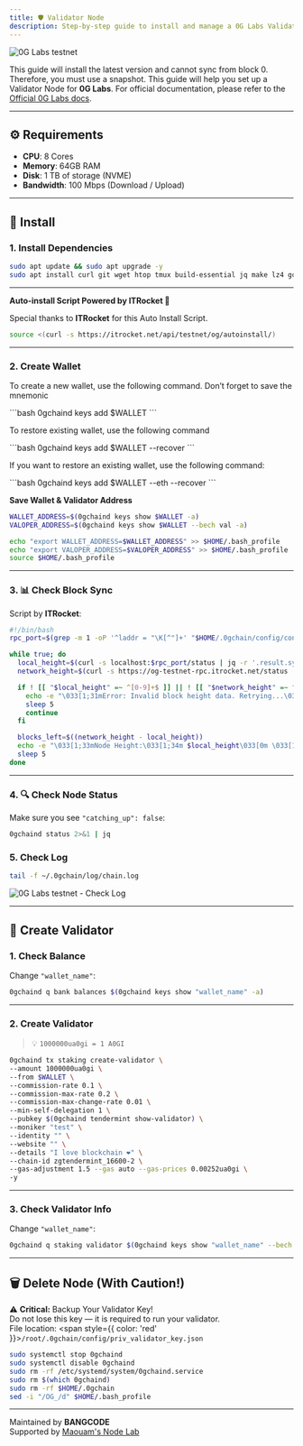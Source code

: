 ```yaml
---
title: 🛡️ Validator Node
description: Step-by-step guide to install and manage a 0G Labs Validator Node. | BANGCODE
---
```


![0G Labs testnet](/img/0g_banner.png)

This guide will install the latest version and cannot sync from block 0. Therefore, you must use a snapshot. This guide will help you set up a Validator Node for **0G Labs**. For official documentation, please refer to the [Official 0G Labs docs](https://docs.0g.ai/run-a-node/validator-node).

---

## ⚙️ Requirements

- **CPU**: 8 Cores  
- **Memory**: 64GB RAM  
- **Disk**: 1 TB of storage (NVME)  
- **Bandwidth**: 100 Mbps (Download / Upload)  

---

## 🚀 Install

### 1. Install Dependencies

```bash
sudo apt update && sudo apt upgrade -y
sudo apt install curl git wget htop tmux build-essential jq make lz4 gcc unzip -y
```

---

**Auto-install Script Powered by ITRocket 🚀**
  
Special thanks to **ITRocket** for this Auto Install Script.

```bash
source <(curl -s https://itrocket.net/api/testnet/og/autoinstall/)
```

---
### 2. Create Wallet

<Tabs>
  <TabItem label="Create Wallet">
    <p>To create a new wallet, use the following command. Don’t forget to save the mnemonic</p>
    ```bash
    0gchaind keys add $WALLET
    ```
  </TabItem>
  <TabItem label="Save Wallet Address">
    <p>To restore existing wallet, use the following command</p>
    ```bash
    0gchaind keys add $WALLET --recover
    ```
  </TabItem>
  <TabItem label="Restore Wallet">
    <p>If you want to restore an existing wallet, use the following command:</p>
    ```bash
    0gchaind keys add $WALLET --eth --recover
    ```
  </TabItem>
</Tabs>


**Save Wallet & Validator Address**

```bash
WALLET_ADDRESS=$(0gchaind keys show $WALLET -a)
VALOPER_ADDRESS=$(0gchaind keys show $WALLET --bech val -a)

echo "export WALLET_ADDRESS=$WALLET_ADDRESS" >> $HOME/.bash_profile
echo "export VALOPER_ADDRESS=$VALOPER_ADDRESS" >> $HOME/.bash_profile
source $HOME/.bash_profile
```

---

### 3. 📊 Check Block Sync

Script by **ITRocket**:

```bash
#!/bin/bash
rpc_port=$(grep -m 1 -oP '^laddr = "\K[^"]+' "$HOME/.0gchain/config/config.toml" | cut -d ':' -f 3)

while true; do
  local_height=$(curl -s localhost:$rpc_port/status | jq -r '.result.sync_info.latest_block_height')
  network_height=$(curl -s https://og-testnet-rpc.itrocket.net/status | jq -r '.result.sync_info.latest_block_height')

  if ! [[ "$local_height" =~ ^[0-9]+$ ]] || ! [[ "$network_height" =~ ^[0-9]+$ ]]; then
    echo -e "\033[1;31mError: Invalid block height data. Retrying...\033[0m"
    sleep 5
    continue
  fi

  blocks_left=$((network_height - local_height))
  echo -e "\033[1;33mNode Height:\033[1;34m $local_height\033[0m \033[1;33m| Network Height:\033[1;36m $network_height\033[0m \033[1;33m| Blocks Left:\033[1;31m $blocks_left\033[0m"
  sleep 5
done
``` 

---

### 4. 🔍 Check Node Status

Make sure you see `"catching_up": false`:

```bash
0gchaind status 2>&1 | jq
```

### 5. Check Log

```bash
tail -f ~/.0gchain/log/chain.log
```
![0G Labs testnet - Check Log](/img/check-log.png)


---

## 🧱 Create Validator

### 1. Check Balance

Change `"wallet_name"`:

```bash
0gchaind q bank balances $(0gchaind keys show "wallet_name" -a)
```

---

### 2. Create Validator

> 💡 `1000000ua0gi = 1 A0GI`

```bash
0gchaind tx staking create-validator \
--amount 1000000ua0gi \
--from $WALLET \
--commission-rate 0.1 \
--commission-max-rate 0.2 \
--commission-max-change-rate 0.01 \
--min-self-delegation 1 \
--pubkey $(0gchaind tendermint show-validator) \
--moniker "test" \
--identity "" \
--website "" \
--details "I love blockchain ❤️" \
--chain-id zgtendermint_16600-2 \
--gas-adjustment 1.5 --gas auto --gas-prices 0.00252ua0gi \
-y
```

---

### 3. Check Validator Info

Change `"wallet_name"`:

```bash
0gchaind q staking validator $(0gchaind keys show "wallet_name" --bech val -a)
```

---

## 🗑️ Delete Node (With Caution!)

⚠️ <strong>Critical:</strong> Backup Your Validator Key!  
Do not lose this key — it is required to run your validator.  
File location: <span style={{ color: 'red' }}>`/root/.0gchain/config/priv_validator_key.json`</span>

```bash
sudo systemctl stop 0gchaind
sudo systemctl disable 0gchaind
sudo rm -rf /etc/systemd/system/0gchaind.service
sudo rm $(which 0gchaind)
sudo rm -rf $HOME/.0gchain
sed -i "/OG_/d" $HOME/.bash_profile
```

---

Maintained by **BANGCODE**  
Supported by [Maouam's Node Lab](https://maouam.nodelab.my.id/)
